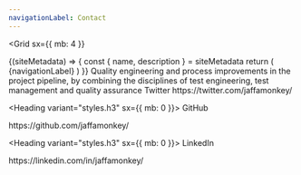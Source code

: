 ```yaml
---
navigationLabel: Contact
---
```


<Grid
  sx={{
    mb: 4
  }}
>

<SiteMetaData>
  {(siteMetadata) => {
    const { name, description } = siteMetadata
    return (
      <Fragment>
        <Heading variant="styles.h1">{navigationLabel}</Heading>
      </Fragment>
    )
  }}
</SiteMetaData>
</Grid>


<Box>
</Grid>
<Grid
  sx={{
    mb: 4
  }}
>
<Box>
<Message variant='secondary' mb={4}>
  Quality engineering and process improvements in the project pipeline, by combining the disciplines of test engineering, test management and quality assurance
</Message>
<Heading variant="styles.h3" sx={{ mb: 0 }}>
  Twitter
</Heading>
<Link href="https://twitter.com/PaulieScanlon/" variant="styles.a">
  https://twitter.com/jaffamonkey/
</Link>

<Heading variant="styles.h3" sx={{ mb: 0 }}>
  GitHub
</Heading>
<Link href="https://github.com/PaulieScanlon/" variant="styles.a">
  https://github.com/jaffamonkey/
</Link>

<Heading variant="styles.h3" sx={{ mb: 0 }}>
  LinkedIn
</Heading>
<Link href="https://www.linkedin.com/in/jaffamonkey/" variant="styles.a">
  https://linkedin.com/in/jaffamonkey/
</Link>

</Box>

</Grid>
